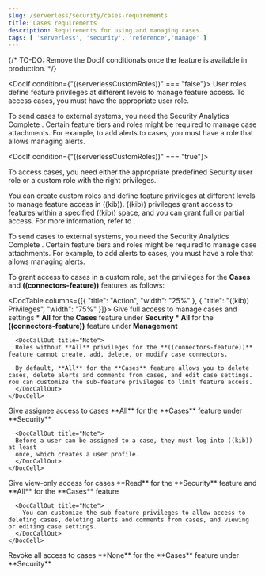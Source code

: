 ```yaml
---
slug: /serverless/security/cases-requirements
title: Cases requirements
description: Requirements for using and managing cases.
tags: [ 'serverless', 'security', 'reference','manage' ]
---
```


<DocBadge template="technical preview" />
<div id="case-permissions"></div>

{/* TO-DO: Remove the DocIf conditionals once the feature is available in production. */}

<DocIf condition={"((serverlessCustomRoles))" === "false"}>
User roles define feature privileges at different levels to manage feature access. To access cases, you must have the appropriate <DocLink slug="/serverless/general/assign-user-roles">user role</DocLink>.

<DocCallOut title="Note">
To send cases to external systems, you need the Security Analytics Complete <DocLink slug="/serverless/elasticsearch/manage-project" text="project feature"/>.
</DocCallOut>

<DocCallOut title="Important" color="warning">
Certain feature tiers and roles might be required to manage case attachments. For example, to add alerts to cases, you must have a role that allows <DocLink slug="/serverless/security/detections-requirements" section="enable-and-access-detections">managing alerts</DocLink>. 
</DocCallOut>
</DocIf>

<DocIf condition={"((serverlessCustomRoles))" === "true"}>

To access cases, you need either the appropriate <DocLink slug="/serverless/general/assign-user-roles">predefined Security user role</DocLink> or a <DocLink slug="/serverless/custom-roles">custom role</DocLink> with the right privileges.

You can create custom roles and define feature privileges at different levels to manage feature access in ((kib)). ((kib)) privileges grant access to features within a specified ((kib)) space, and you can grant full or partial access. For more information, refer to <DocLink slug="/serverless/custom-roles" />.

<DocCallOut title="Note">
To send cases to external systems, you need the Security Analytics Complete <DocLink slug="/serverless/elasticsearch/manage-project" text="project feature"/>.
</DocCallOut>

<DocCallOut title="Important" color="warning">
Certain feature tiers and roles might be required to manage case attachments. For example, to add alerts to cases, you must have a role that allows <DocLink slug="/serverless/security/detections-requirements" section="enable-and-access-detections">managing alerts</DocLink>. 
</DocCallOut>

To grant access to cases in a custom role, set the privileges for the **Cases** and **((connectors-feature))** features as follows:

<DocTable columns={[{ "title": "Action", "width": "25%" }, { "title": "((kib)) Privileges", "width": "75%" }]}>
  <DocRow>
    <DocCell>
      Give full access to manage cases and settings
    </DocCell>
    <DocCell>
      * **All** for the **Cases** feature under **Security**
      * **All** for the **((connectors-feature))** feature under **Management**

      <DocCallOut title="Note">
      Roles without **All** privileges for the **((connectors-feature))** feature cannot create, add, delete, or modify case connectors.

      By default, **All** for the **Cases** feature allows you to delete cases, delete alerts and comments from cases, and edit case settings. You can customize the sub-feature privileges to limit feature access.
      </DocCallOut>
    </DocCell>
  </DocRow>
  <DocRow>
    <DocCell>
      Give assignee access to cases
    </DocCell>
    <DocCell>
      **All** for the **Cases** feature under **Security**
      
      <DocCallOut title="Note">
      Before a user can be assigned to a case, they must log into ((kib)) at least
      once, which creates a user profile.
      </DocCallOut>
    </DocCell>
  </DocRow>
  <DocRow>
    <DocCell>Give view-only access for cases</DocCell>
    <DocCell>
      **Read** for the **Security** feature and **All** for the **Cases** feature
      
      <DocCallOut title="Note">
        You can customize the sub-feature privileges to allow access to deleting cases, deleting alerts and comments from cases, and viewing or editing case settings.
      </DocCallOut>
    </DocCell>
  </DocRow>
  <DocRow>
    <DocCell>Revoke all access to cases</DocCell>
    <DocCell>
      **None** for the **Cases** feature under **Security**
    </DocCell>
  </DocRow>
</DocTable>
</DocIf>

